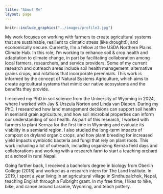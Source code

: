 ```yaml
---
title: "About Me"
layout: page
---
```


```r

knitr::include_graphics("../images/profile3.jpg")

```


   My work focuses on working with farmers to create agricultural systems that are sustainable, resilient to climatic stress (like drought!), and economically secure. Currently, I'm a fellow at the USDA Northern Plains Climate Hub. In this role, I'm working to enhance soil & crop health and adaptation to climate change, in part by facilitating collaboration among local farmers, researchers, and service providers. Some of my current research and outreach areas include soil health management, alternative grains crops, and rotations that incorporate perennials. This work is informed by the concept of Natural Systems Agriculture, which aims to create agricultural systems that mimic our native ecosystems and the benefits they provide. 


   I received my PhD in soil science from the University of Wyoming in 2024, where I worked with Jay & Urszula Norton and Linda van Diepen. During my PhD, I researched how land management decisions can support soil health in semiarid grain agriculture, and how soil microbial properties can inform our understanding of soil health. As part of this research, I worked with farmers to plant Kernza for the first time in Wyoming and evaluate its viability in a semiarid region. I also studied the long-term impacts of compost on dryland organic crops, and how plant breeding for increased yield impacts symbiotic bacteria and fungi that rely on plant roots. This work including a lot of outreach, including organizing Kernza field days and collaborations and working with a research farm to start a teaching orchard at a school in rural Nepal.


   Going farther back, I received a bachelors degree in biology from Oberlin College (2018) and worked as a research intern for The Land Institute. In 2019, I spent a year living in an agricultural village in Sindhupalchok, Nepal, teaching English through a Fulbright grant. In my free time, I likes to hike, bike, and canoe around Laramie, Wyoming, and teach pottery.